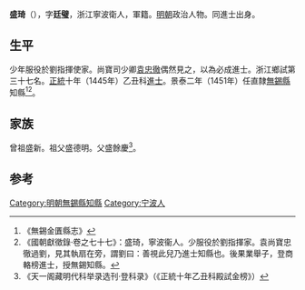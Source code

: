'''盛琦'''（{{bd|1411年||？}}），字'''廷璧'''，浙江寧波衛人，軍籍。[[明朝|明朝]]政治人物。同進士出身。

==生平==
少年服役於劉指揮使家。尚寶司少卿[[袁忠徹|袁忠徹]]偶然見之，以為必成進士。浙江鄉試第三十七名。[[正统_(年号)|正統]]十年（1445年）乙丑科[[進士|進士]]。景泰二年（1451年）任直隸[[無錫縣|無錫縣]]知縣<ref>《無錫金匱縣志》</ref><ref>《國朝獻徵錄·卷之七十七》：盛琦，寧波衞人。少服役於劉指揮家。袁尚寶忠徹過劉，見其執扇在旁，謂劉曰：善視此兒乃進士知縣也。後果業舉子，登商輅榜進士，授無錫知縣。</ref>。

==家族==
曾祖盛新。祖父盛德明。父盛餘慶<ref>《天一阁藏明代科举录选刊·登科录》（《正統十年乙丑科殿試金榜》）</ref>。

==参考==
{{reflist}}
{{明朝人物小作品}}
{{正統十年乙丑科殿試金榜}}
{{DEFAULTSORT:Sheng盛}}

[[Category:明朝無錫縣知縣|Category:明朝無錫縣知縣]]
[[Category:宁波人|Category:宁波人]]